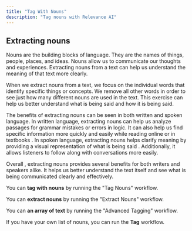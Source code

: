 ```yaml
---
title: "Tag With Nouns"
description: "Tag nouns with Relevance AI"
---
```


## Extracting nouns

Nouns are the building blocks of language. They are the names of things, people, places, and ideas. Nouns allow us to communicate our thoughts and experiences. Extracting nouns from a text can help us understand the meaning of that text more clearly.

When we extract nouns from a text, we focus on the individual words that identify specific things or concepts. We remove all other words in order to see just how many different nouns are used in the text. This exercise can help us better understand what is being said and how it is being said.

The benefits of extracting nouns can be seen in both written and spoken language. In written language, extracting nouns can help us analyze passages for grammar mistakes or errors in logic. It can also help us find specific information more quickly and easily while reading online or in textbooks . In spoken language, extracting nouns helps clarify meaning by providing a visual representation of what is being said . Additionally, it allows listeners to follow along with conversations more easily. 

Overall , extracting nouns provides several benefits for both writers and speakers alike. It helps us better understand the text itself and see what is being communicated clearly and effectively.

You can **tag with nouns** by running the "Tag Nouns" workflow. 

You can **extract nouns** by running the "Extract Nouns" workflow. 

You can **an array of text** by running the "Advanced Tagging" workflow. 

If you have your own list of nouns, you can run the **Tag** workflow.